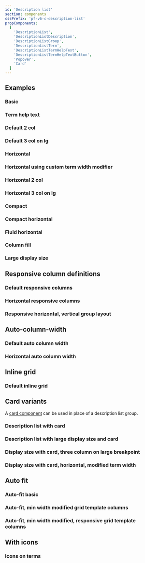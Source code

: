 ```yaml
---
id: 'Description list'
section: components
cssPrefix: 'pf-v6-c-description-list'
propComponents:
  [
    'DescriptionList',
    'DescriptionListDescription',
    'DescriptionListGroup',
    'DescriptionListTerm',
    'DescriptionListTermHelpText',
    'DescriptionListTermHelpTextButton',
    'Popover',
    'Card'
  ]
---
```



## Examples

### Basic



<LiveExample src={DescriptionListBasic} />

### Term help text



<LiveExample src={DescriptionListWithTermHelpText} />

### Default 2 col



<LiveExample src={DescriptionListDefaultTwoCol} />

### Default 3 col on lg



<LiveExample src={DescriptionListDefaultThreeColLg} />

### Horizontal



<LiveExample src={DescriptionListHorizontal} />

### Horizontal using custom term width modifier



<LiveExample src={DescriptionListHorizontalCustomTermWidth} />

### Horizontal 2 col



<LiveExample src={DescriptionListHorizontalTwoCol} />

### Horizontal 3 col on lg



<LiveExample src={DescriptionListHorizontalThreeColLg} />

### Compact



<LiveExample src={DescriptionListCompact} />

### Compact horizontal



<LiveExample src={DescriptionListCompactHorizontal} />

### Fluid horizontal



<LiveExample src={DescriptionListFluidHorizontal} />

### Column fill



<LiveExample src={DescriptionListColumnFill} />

### Large display size



<LiveExample src={DescriptionListWithLargeDisplaySize} />

## Responsive column definitions

### Default responsive columns



<LiveExample src={DescriptionListDefaultResponsiveColumns} />

### Horizontal responsive columns



<LiveExample src={DescriptionListHorizontalResponsiveColumns} />

### Responsive horizontal, vertical group layout



<LiveExample src={DescriptionListResponsiveHoriVertGroup} />

## Auto-column-width

### Default auto column width



<LiveExample src={DescriptionListDefaultAutoColumn} />

### Horizontal auto column width



<LiveExample src={DescriptionListHorizontalAutoColumn} />

## Inline grid

### Default inline grid



<LiveExample src={DescriptionListDefaultInlineGrid} />

## Card variants

A [card component](/components/card) can be used in place of a description list group.

### Description list with card



<LiveExample src={DescriptionListWithCard} />

### Description list with large display size and card



<LiveExample src={DescriptionListWithLargeDisplaySizeAndCard} />

### Display size with card, three column on large breakpoint



<LiveExample src={DescriptionListDisplaySizeAndCardThreeColumn} />

### Display size with card, horizontal, modified term width



<LiveExample src={DescriptionListDisplaySizeAndCardHorizontalTermWidth} />

## Auto fit

### Auto-fit basic



<LiveExample src={DescriptionListAutoFitBasic} />

### Auto-fit, min width modified grid template columns



<LiveExample src={DescriptionListAutoFitMinWidthModified} />

### Auto-fit, min width modified, responsive grid template columns



<LiveExample src={DescriptionListAutoFitMinWidthResponsive} />

## With icons

### Icons on terms



<LiveExample src={DescriptionListIconsOnTerms} />
